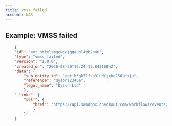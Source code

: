 ```yaml
---
title: vmss_failed
account: NAS
---
```


## Example: VMSS failed

```json
    {
    "id": "evt_htielsmgcwgejgqaunl4yb2pou",
    "type": "vmss_failed",
    "version": "1.0.0",
    "created_on": "2020-08-20T15:24:13.8431084Z",
    "data": {
        "sub_entity_id": "ent_h5qk7lfsp3ludfjxba256lduju",
        "reference": "dyson12345a",
        "legal_name": "Dyson Ltd"
        },
    "_links": {
        "self": {
            "href": "https://api.sandbox.checkout.com/workflows/events/evt_htielsmgcwgejgqaunl4yb2pou"
            }
        }
    }
```
